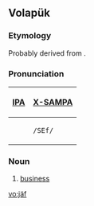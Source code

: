 ==Volapük==

===Etymology===
Probably derived from {{G.|vo}} {{term|Geschäft||business}}.

===Pronunciation===
{| border=1 cellpadding=5
! [[w:IPA|IPA]] !! [[w:X-SAMPA|X-SAMPA]]
|-
| {{IPAchar|/ʃɛf/}} || <tt>/SEf/</tt>
|}

===Noun===
{{infl|vo|noun}}

# [[business]]

[[vo:jäf]]